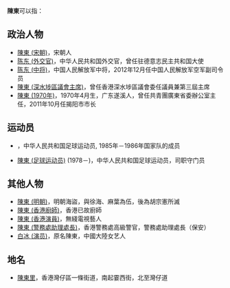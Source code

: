 '''陳東'''可以指：

== 政治人物 ==
* [[陳東_(宋朝)|陳東 (宋朝)]]，宋朝人
* [[陈东_(外交官)|陈东 (外交官)]]，中华人民共和国外交官，曾任驻德意志民主共和国大使
* [[陈东_(中将)|陈东 (中将)]]，中国人民解放军中将，2012年12月任中国人民解放军空军副司令员
* [[陳東_(深水埗區議會主席)|陳東 (深水埗區議會主席)]]，曾任香港深水埗區議會委任議員兼第三屆主席
* [[陳東_(1970年)|陳東 (1970年)]]，1970年4月生，广东遂溪人，曾任共青團廣東省委辦公室主任，2011年10月任揭阳市市长

== 运动员 ==
* {{tsl|it|Chen Dong (calciatore)|陈东 (1980年代足球运动员)}}，中华人民共和国足球运动员, 1985年－1986年国家队的成员
* [[陳東_(足球运动员)|陳東 (足球运动员)]] (1978－)，中华人民共和国足球运动员，司职守门员

== 其他人物 ==
* [[陳東_(明朝)|陳東 (明朝)]]，明朝海盜，與徐海、麻葉為伍，後為胡宗憲所滅
* [[陳東_(香港廚師)|陳東 (香港廚師)]]，香港已故廚師
* [[陳東_(香港演員)|陳東 (香港演員)]]，無綫電視藝人
* [[陳東_(警務處助理處長)|陳東 (警務處助理處長)]]，香港警務處高級警官，警務處助理處長（保安）
* [[白冰_(演员)|白冰 (演员)]]，原名陳東，中國大陸女艺人

== 地名 ==
* [[陳東里|陳東里]]，香港灣仔區一條街道，南起霎西街，北至灣仔道

{{Disambiguation|Cat=二字消歧义}}